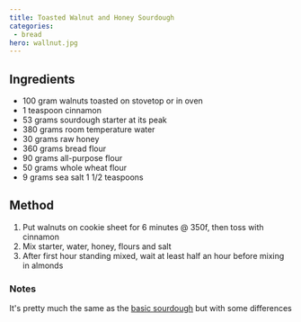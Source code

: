 ```yaml
---
title: Toasted Walnut and Honey Sourdough
categories:
 - bread
hero: wallnut.jpg
---
```


## Ingredients
* 100 gram walnuts toasted on stovetop or in oven
* 1 teaspoon cinnamon
* 53 grams sourdough starter at its peak
* 380 grams room temperature water
* 30 grams raw honey
* 360 grams bread flour
* 90 grams all-purpose flour
* 50 grams whole wheat flour
* 9 grams sea salt 1 1/2 teaspoons

## Method
1. Put walnuts on cookie sheet for 6 minutes @ 350f, then toss with cinnamon
2. Mix starter, water, honey, flours and salt
3. After first hour standing mixed, wait at least half an hour before mixing in almonds

### Notes
It's pretty much the same as the [basic sourdough](/recipe/white-sourdough-bread) but with some differences